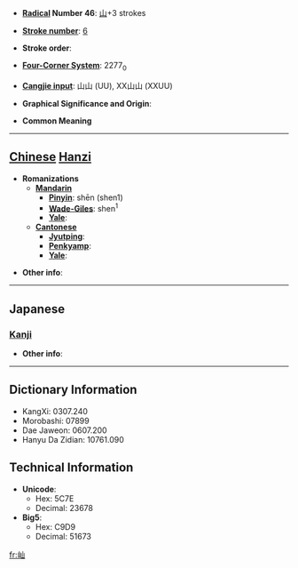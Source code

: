 * '''[[Wiktionary:Chinese radical index| Radical]] Number 46''': [[Wiktionary:Chinese radical index 山|山]]+3 strokes

* '''[[Wiktionary:Chinese total strokes index|Stroke number]]''': [[Wiktionary:Chinese total strokes index 6|6]]

* '''Stroke order''': 

* '''[[Wiktionary:Chinese four corner index|Four-Corner System]]''': 2277<sub>0</sub>

* '''[[Wiktionary:Chinese Cangjie index|Cangjie input]]''': 山山 (UU), XX山山 (XXUU)

* '''Graphical Significance and Origin''': 

* '''Common Meaning'''

----

== [[Chinese]] [[Hanzi]] ==

* '''Romanizations'''
** '''[[Mandarin]]'''
*** '''[[Pinyin]]''': shēn (shen1)
*** '''[[Wade-Giles]]''': shen<sup>1</sup>
*** '''[[Yale]]''': 
** '''[[Cantonese]]'''
*** '''[[Jyutping]]''':
*** '''[[Penkyamp]]''': 
*** '''[[Yale]]''': 

* '''Other info''': 

----

==Japanese==
===[[Kanji]]===
{{kanji|on readings=[[しん]] (shin), [[さん]] (san)|kun readings=}}

* '''Other info''':  

----

== Dictionary Information ==

* KangXi: 0307.240
* Morobashi: 07899
* Dae Jaweon: 0607.200
* Hanyu Da Zidian: 10761.090

== Technical Information ==

* '''Unicode''':
** Hex: 5C7E
** Decimal: 23678
* '''Big5''':
** Hex: C9D9
** Decimal: 51673

[[fr:屾]]
